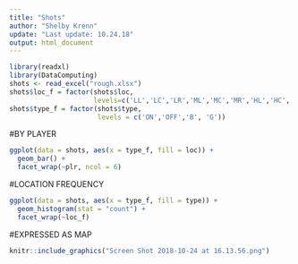 ```yaml
---
title: "Shots"
author: "Shelby Krenn"
update: "Last update: 10.24.18"
output: html_document
---
```


```r
library(readxl)
library(DataComputing)
shots <- read_excel("rough.xlsx")
shots$loc_f = factor(shots$loc,
                     levels=c('LL','LC','LR','ML','MC','MR','HL','HC','HR'))
shots$type_f = factor(shots$type, 
                      levels = c('ON','OFF','B', 'G'))
```

#BY PLAYER
```r
ggplot(data = shots, aes(x = type_f, fill = loc)) +
  geom_bar() +
  facet_wrap(~plr, ncol = 6)
```

#LOCATION FREQUENCY
```r
ggplot(data = shots, aes(x = type_f, fill = type)) +
  geom_histogram(stat = "count") +
  facet_wrap(~loc_f)
```

#EXPRESSED AS MAP
```r
knitr::include_graphics("Screen Shot 2018-10-24 at 16.13.56.png")
```

